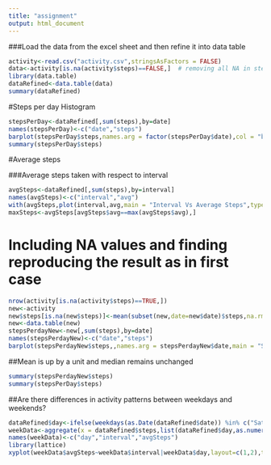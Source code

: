 ```yaml
---
title: "assignment"
output: html_document
---
```



###Load the data from the excel sheet and then refine it into data table

```r

activity<-read.csv("activity.csv",stringsAsFactors = FALSE)
data<-activity[is.na(activity$steps)==FALSE,]  # removing all NA in steps
library(data.table)
dataRefined<-data.table(data)
summary(dataRefined)
```

#Steps per day Histogram



```r

stepsPerDay<-dataRefined[,sum(steps),by=date]
names(stepsPerDay)<-c("date","steps")
barplot(stepsPerDay$steps,names.arg = factor(stepsPerDay$date),col = "blue",main = "Steps per day")
summary(stepsPerDay$steps)

```


#Average steps 

###Average steps taken with respect to interval


```r

avgSteps<-dataRefined[,sum(steps),by=interval] 
names(avgSteps)<-c("interval","avg")
with(avgSteps,plot(interval,avg,main = "Interval Vs Average Steps",type = 'l'))
maxSteps<-avgSteps[avgSteps$avg==max(avgSteps$avg),]
```

# Including NA values and finding reproducing the result as in first case

```r

nrow(activity[is.na(activity$steps)==TRUE,])
new<-activity
new$steps[is.na(new$steps)]<-mean(subset(new,date=new$date)$steps,na.rm = T)
new<-data.table(new)
stepsPerdayNew<-new[,sum(steps),by=date]
names(stepsPerdayNew)<-c("date","steps")
barplot(stepsPerdayNew$steps,,names.arg = stepsPerdayNew$date,main = "Steps per day including NA values",col="blue")
```

##Mean is up by a unit and median remains unchanged
```r
summary(stepsPerdayNew$steps)
summary(stepsPerDay$steps)
```


##Are there differences in activity patterns between weekdays and weekends?
```r
dataRefined$day<-ifelse(weekdays(as.Date(dataRefined$date)) %in% c("Saturday","Sunday"),"Weekend","weekDay")
weekData<-aggregate(x = dataRefined$steps,list(dataRefined$day,as.numeric(dataRefined$interval)),FUN=mean)
names(weekData)<-c("day","interval","avgSteps")
library(lattice)
xyplot(weekData$avgSteps~weekData$interval|weekData$day,layout=c(1,2),type="l")
```
